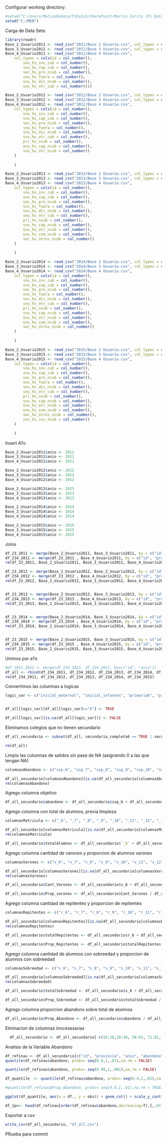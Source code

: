 Configurar working directory:

```r
#setwd("C:/Users/MatiasDeheza(PiDataS/SharePoint/Martin Zurita (Pi Data Strategy & Consulting)/MEN")
setwd("C:/MEN")
```


Carga de Data Sets:

```r
library(readr)
Base_2_Usuario2011 <- read_csv("2011/Base 2 Usuario.csv", col_types = cols(id = col_number()))
Base_3_Usuario2011 <- read_csv("2011/Base 3 Usuario.csv", col_types = cols(id = col_number()))
Base_4_Usuario2011 <- read_csv("2011/Base 4 Usuario.csv", 
    col_types = cols(id = col_number(),
        snu_hs_inv_cub = col_number(), 
        snu_hs_cap_cub = col_number(),
        sec_hs_pro_ncub = col_number(),
        snu_hs_fuera = col_number(),
        snu_hs_dic_ncub = col_number(),
        snu_hs_otr_cub = col_number()))
```

```r
Base_2_Usuario2012 <- read_csv("2012/Base 2 Usuario.csv", col_types = cols(id = col_number()))
Base_3_Usuario2012 <- read_csv("2012/Base 3 Usuario.csv", col_types = cols(id = col_number()))
Base_4_Usuario2012 <- read_csv("2012/Base 4 Usuario.csv", 
    col_types = cols(id = col_number(),
        snu_hs_inv_cub = col_number(), 
        snu_hs_cap_cub = col_number(),
        sec_hs_pro_ncub = col_number(),
        snu_hs_fuera = col_number(),
        snu_hs_dic_ncub = col_number(),
        snu_hs_otr_cub = col_number(),
        pri_hs_ncub = col_number(),
        snu_hs_cap_ncub = col_number(),
        snu_hs_otr_ncub = col_number()
    )
    
    )


```

```r
Base_2_Usuario2013 <- read_csv("2013/Base 2 Usuario.csv", col_types = cols(id = col_number()))
Base_3_Usuario2013 <- read_csv("2013/Base 3 Usuario.csv", col_types = cols(id = col_number()))
Base_4_Usuario2013 <- read_csv("2013/Base 4 Usuario.csv", 
    col_types = cols(id = col_number(),
        snu_hs_inv_cub = col_number(), 
        snu_hs_cap_cub = col_number(),
        sec_hs_pro_ncub = col_number(),
        snu_hs_fuera = col_number(),
        snu_hs_dic_ncub = col_number(),
        snu_hs_otr_cub = col_number(),
        pri_hs_ncub = col_number(),
        snu_hs_cap_ncub = col_number(),
        snu_hs_otr_ncub = col_number(),
        snu_hs_com_ncub = col_number(),
        sec_hs_otros_ncub = col_number()
    )
    
    )


```

```r
Base_2_Usuario2014 <- read_csv("2014/Base 2 Usuario.csv", col_types = cols(id = col_number()))
Base_3_Usuario2014 <- read_csv("2014/Base 3 Usuario.csv", col_types = cols(id = col_number()))
Base_4_Usuario2014 <- read_csv("2014/Base 4 Usuario.csv", 
    col_types = cols(id = col_number(),
        snu_hs_inv_cub = col_number(), 
        snu_hs_cap_cub = col_number(),
        sec_hs_pro_ncub = col_number(),
        snu_hs_fuera = col_number(),
        snu_hs_dic_ncub = col_number(),
        snu_hs_otr_cub = col_number(),
        pri_hs_ncub = col_number(),
        snu_hs_cap_ncub = col_number(),
        snu_hs_otr_ncub = col_number(),
        snu_hs_com_ncub = col_number(),
        sec_hs_otros_ncub = col_number()
    )
    
    )


```

```r
Base_2_Usuario2015 <- read_csv("2015/Base 2 Usuario.csv", col_types = cols(id = col_number()))
Base_3_Usuario2015 <- read_csv("2015/Base 3 Usuario.csv", col_types = cols(id = col_number()))
Base_4_Usuario2015 <- read_csv("2015/Base 4 Usuario.csv", 
    col_types = cols(id = col_number(),
        snu_hs_inv_cub = col_number(), 
        snu_hs_cap_cub = col_number(),
        sec_hs_pro_ncub = col_number(),
        snu_hs_fuera = col_number(),
        snu_hs_dic_ncub = col_number(),
        snu_hs_otr_cub = col_number(),
        pri_hs_ncub = col_number(),
        snu_hs_cap_ncub = col_number(),
        snu_hs_otr_ncub = col_number(),
        snu_hs_com_ncub = col_number(),
        sec_hs_otros_ncub = col_number(),
        snu_hs_inv_ncub = col_number()
    )
    
    )


```

Insert A?o
```r
Base_2_Usuario2011$anio <- 2011
Base_3_Usuario2011$anio <- 2011
Base_4_Usuario2011$anio <- 2011

Base_2_Usuario2012$anio <- 2012
Base_3_Usuario2012$anio <- 2012
Base_4_Usuario2012$anio <- 2012

Base_2_Usuario2013$anio <- 2013
Base_3_Usuario2013$anio <- 2013
Base_4_Usuario2013$anio <- 2013

Base_2_Usuario2014$anio <- 2014
Base_3_Usuario2014$anio <- 2014
Base_4_Usuario2014$anio <- 2014

Base_2_Usuario2015$anio <- 2015
Base_3_Usuario2015$anio <- 2015
Base_4_Usuario2015$anio <- 2015

```

Joins
```r
df_23_2011 <- merge(Base_2_Usuario2011, Base_3_Usuario2011, by = c("id", "provincia", "sector", "ambito", "inicial_maternal", "inicial_infantes", "primaria6", "primaria7", "secundaria_cb6", "secundaria_cb7", "secundaria_completa6", "secundaria_completa7", "secundaria_requisito9", "sec_inet", "snu", "snu_inet", "anio"), all.x = TRUE, all.y = TRUE)
df_234_2011 <- merge(df_23_2011 , Base_4_Usuario2011, by = c("id", "provincia", "sector", "ambito", "inicial_maternal", "inicial_infantes", "primaria6", "primaria7", "secundaria_cb6", "secundaria_cb7", "secundaria_completa6", "secundaria_completa7", "secundaria_requisito9", "sec_inet", "snu", "snu_inet", "anio"), all.x = TRUE, all.y = TRUE)
rm(df_23_2011, Base_2_Usuario2011, Base_3_Usuario2011, Base_4_Usuario2011)

df_23_2012 <- merge(Base_2_Usuario2012, Base_3_Usuario2012, by = c("id", "provincia", "sector", "ambito", "inicial_maternal", "inicial_infantes", "primaria6", "primaria7", "secundaria_cb6", "secundaria_cb7", "secundaria_completa6", "secundaria_completa7", "secundaria_requisito9", "sec_inet", "snu", "snu_inet", "anio"), all.x = TRUE, all.y = TRUE)
df_234_2012 <- merge(df_23_2012 , Base_4_Usuario2012, by = c("id", "provincia", "sector", "ambito", "inicial_maternal", "inicial_infantes", "primaria6", "primaria7", "secundaria_cb6", "secundaria_cb7", "secundaria_completa6", "secundaria_completa7", "secundaria_requisito9", "sec_inet", "snu", "snu_inet", "anio"), all.x = TRUE, all.y = TRUE)
rm(df_23_2012, Base_2_Usuario2012, Base_3_Usuario2012, Base_4_Usuario2012)


df_23_2013 <- merge(Base_2_Usuario2013, Base_3_Usuario2013, by = c("id", "provincia", "sector", "ambito", "inicial_maternal", "inicial_infantes", "primaria6", "primaria7", "secundaria_cb6", "secundaria_cb7", "secundaria_completa6", "secundaria_completa7", "secundaria_requisito9", "sec_inet", "snu", "snu_inet", "anio"), all.x = TRUE, all.y = TRUE)
df_234_2013 <- merge(df_23_2013 , Base_4_Usuario2013, by = c("id", "provincia", "sector", "ambito", "inicial_maternal", "inicial_infantes", "primaria6", "primaria7", "secundaria_cb6", "secundaria_cb7", "secundaria_completa6", "secundaria_completa7", "secundaria_requisito9", "sec_inet", "snu", "snu_inet", "anio"), all.x = TRUE, all.y = TRUE)
rm(df_23_2013, Base_2_Usuario2013, Base_3_Usuario2013, Base_4_Usuario2013)


df_23_2014 <- merge(Base_2_Usuario2014, Base_3_Usuario2014, by = c("id", "provincia", "sector", "ambito", "inicial_maternal", "inicial_infantes", "primaria6", "primaria7", "secundaria_cb6", "secundaria_cb7", "secundaria_completa6", "secundaria_completa7", "secundaria_requisito9", "sec_inet", "snu", "snu_inet", "anio"), all.x = TRUE, all.y = TRUE)
df_234_2014 <- merge(df_23_2014 , Base_4_Usuario2014, by = c("id", "provincia", "sector", "ambito", "inicial_maternal", "inicial_infantes", "primaria6", "primaria7", "secundaria_cb6", "secundaria_cb7", "secundaria_completa6", "secundaria_completa7", "secundaria_requisito9", "sec_inet", "snu", "snu_inet", "anio"), all.x = TRUE, all.y = TRUE)
rm(df_23_2014, Base_2_Usuario2014, Base_3_Usuario2014, Base_4_Usuario2014)


df_23_2015 <- merge(Base_2_Usuario2015, Base_3_Usuario2015, by = c("id", "provincia", "sector", "ambito", "inicial_maternal", "inicial_infantes", "primaria6", "primaria7", "secundaria_cb6", "secundaria_cb7", "secundaria_completa6", "secundaria_completa7", "secundaria_requisito9", "sec_inet", "snu", "snu_inet", "anio"), all.x = TRUE, all.y = TRUE)
df_234_2015 <- merge(df_23_2015 , Base_4_Usuario2015, by = c("id", "provincia", "sector", "ambito", "inicial_maternal", "inicial_infantes", "primaria6", "primaria7", "secundaria_cb6", "secundaria_cb7", "secundaria_completa6", "secundaria_completa7", "secundaria_requisito9", "sec_inet", "snu", "snu_inet", "anio"), all.x = TRUE, all.y = TRUE)
rm(df_23_2015, Base_2_Usuario2015, Base_3_Usuario2015, Base_4_Usuario2015)


```

Unimos por a?o
```r
#df_2011_2012 <- merge(df_234_2011, df_234_2012, by=c("id", "anio"))
df_all <- rbind(df_234_2011, df_234_2012, df_234_2013, df_234_2014, df_234_2015)
rm(df_234_2011, df_234_2012, df_234_2013, df_234_2014, df_234_2015)

```


Convertimos las columnas a logicas
```r
logic_var <- c("inicial_maternal", "inicial_infantes", "primaria6", "primaria7", "secundaria_cb6", "secundaria_cb7", "secundaria_completa6", "secundaria_completa7", "secundaria_requisito9", "sec_inet", "snu", "snu_inet")


df_all[logic_var][df_all[logic_var]=="X"] <- TRUE

df_all[logic_var][is.na(df_all[logic_var])] <- FALSE
```


Eliminamos colegios que no tienen secundario
```r
df_all_secundario <- subset(df_all, secundaria_completa6 == TRUE | secundaria_completa7 == TRUE | secundaria_requisito9 == TRUE | sec_inet == TRUE)

rm(df_all)

```

Limpio las columnas de salidos sin pase de NA (asignando 0 a las que tengan NA)
```r
columnasAbandono <- c("ssp_6", "ssp_7", "ssp_8", "ssp_9", "ssp_10", "ssp_11", "ssp_12", "ssp_1314")

df_all_secundario[columnasAbandono][is.na(df_all_secundario[columnasAbandono])] <- 0
rm(columnasAbandono)
```



Agrego columna objetivo
```r
df_all_secundario$abandono <- df_all_secundario$ssp_6 + df_all_secundario$ssp_7 + df_all_secundario$ssp_8 + df_all_secundario$ssp_9 + df_all_secundario$ssp_10 + df_all_secundario$ssp_11 + df_all_secundario$ssp_12 + df_all_secundario$ssp_1314 
```


Agrego columna con total de alumnos, previa limpieza
```r
columnasMatricula <- c("_6", "_7", "_8", "_9", "_10", "_11", "_12", "_1314")

df_all_secundario[columnasMatricula][is.na(df_all_secundario[columnasMatricula])] <- 0
rm(columnasMatricula)

df_all_secundario$totalAlumnos <- df_all_secundario$`_6` + df_all_secundario$`_7` + df_all_secundario$`_8` + df_all_secundario$`_9` + df_all_secundario$`_10` + df_all_secundario$`_11` + df_all_secundario$`_12` + df_all_secundario$`_1314`

```

Agrego columna cantidad de varones y proporcion de alumnos varones
```r
columnasVarones <- c("v_6", "v_7", "v_8", "v_9", "v_10", "v_11", "v_12", "v_1314")

df_all_secundario[columnasVarones][is.na(df_all_secundario[columnasVarones])] <- 0
rm(columnasVarones)

df_all_secundario$Cant_Varones <- df_all_secundario$v_6 + df_all_secundario$v_7 + df_all_secundario$v_8 + df_all_secundario$v_9 + df_all_secundario$v_10 + df_all_secundario$v_11 + df_all_secundario$v_12 + df_all_secundario$v_1314

df_all_secundario$Prop_varones <- df_all_secundario$Cant_Varones / df_all_secundario$totalAlumnos
```

Agrego columna cantidad de repitentes y proporcion de repitentes
```r
columnasRepitentes <- c("r_6", "r_7", "r_8", "r_9", "r_10", "r_11", "r_12", "r_1314")

df_all_secundario[columnasRepitentes][is.na(df_all_secundario[columnasRepitentes])] <- 0
rm(columnasRepitentes)

df_all_secundario$totalRepitentes <- df_all_secundario$r_6 + df_all_secundario$r_7 + df_all_secundario$r_8 + df_all_secundario$r_9 + df_all_secundario$r_10 + df_all_secundario$r_11 + df_all_secundario$r_12 + df_all_secundario$r_1314

df_all_secundario$Prop_Repitentes <- df_all_secundario$totalRepitentes / df_all_secundario$totalAlumnos

```


Agrego columna cantidad de alumnos con sobreedad y proporcion de alumnos con sobreedad
```r
columnasSobreedad <- c("s_6", "s_7", "s_8", "s_9", "s_10", "s_11", "s_12", "s_1314")

df_all_secundario[columnasSobreedad][is.na(df_all_secundario[columnasSobreedad])] <- 0
rm(columnasSobreedad)

df_all_secundario$totalSobreedad <- df_all_secundario$s_6 + df_all_secundario$s_7 + df_all_secundario$s_8 + df_all_secundario$s_9 + df_all_secundario$s_10 + df_all_secundario$s_11 + df_all_secundario$s_12 + df_all_secundario$s_1314

df_all_secundario$Prop_Sobreedad <- df_all_secundario$totalSobreedad / df_all_secundario$totalAlumnos
```



Agrego columna proporcion abandono sobre total de alumnos
```r
df_all_secundario$Prop_Abandono <- df_all_secundario$abandono / df_all_secundario$totalAlumnos
```


Elminacion de columnas inncesesarias
```r
  df_all_secundario <- df_all_secundario[-c(18:28,38:48, 58:62, 71:81, 90:100, 109:110, 113:117, 126:130, 139:143, 152:156,165:182,197:202 )]
```

Analisis de la Variable Abandono

```r
df_refinau <- df_all_secundario[c("id", "provincia", "anio", "abandono","Prop_Abandono")]
quantile(df_refinau$abandono, probs= seq(0.9,1,.01),na.rm = FALSE)
```

```r

quantile(df_refinau$abandono, probs= seq(0.99,1,.001),na.rm = FALSE)

```

```r
df_quantile  <- quantile(df_refinau$abandono, probs= seq(0.4,1,.01),na.rm = FALSE)

#quantile(df_refinau$Prop_Abandono, probs= seq(0.9,1,.01),na.rm = TRUE)
```

```r
ggplot(df_quantile, aes(x = df., y = obs)) + geom_col() + scale_y_continuous(labels = scales::comma) + labs(title = "Histograma de Consumo") + xlab("Consumo (kW)") + ylab("Observaciones")
```

```r

df_1pc<- head(df_refinau[order(df_refinau$abandono,decreasing=T),],.01*nrow(df_refinau))
```
Exportar a csv 
```r
write_csv(df_all_secundario, "df_all.csv")
```

PRueba para commit


